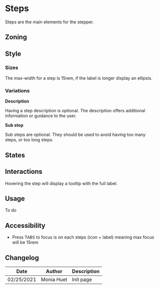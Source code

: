 
<Meta title="Components/Stepper/Steps" />

# Steps

Steps are the main elements for the stepper. 

## Zoning

<FigmaImage
	src="https://www.figma.com/file/ADMhuI0tLeW93pgvKDNH7V/Stepper?node-id=344%3A0"
	alt="zoning image for the steps"
/>

## Style

### Sizes

The max-width for a step is 15rem, if the label is longer display an ellipsis.

### Variations

**Description**

Having a step description is optional. The description offers additional information or guidance to the user.

**Sub step**

Sub steps are optional. They should be used to avoid having too many steps, or too long steps.

## States

<FigmaImage
	src="https://www.figma.com/file/ADMhuI0tLeW93pgvKDNH7V/Stepper?node-id=350%3A0"
	alt="states image for the steps"
/>


## Interactions

Hovering the step will display a tooltip with the full label.

<FigmaImage
	src="https://www.figma.com/file/ADMhuI0tLeW93pgvKDNH7V/Stepper?node-id=355%3A10170"
	alt="hovering on"
/>

## Usage

To do

## Accessibility

- Press <kbd>TABS</kbd> to focus is on each steps (icon + label) meaning max focus will be 15rem

## Changelog

| Date       | Author     | Description |
| ---------- | ---------- | ----------- |
| 02/25/2021 | Monia Huet | Init page   |
